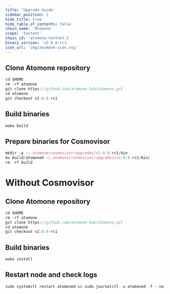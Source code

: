 ```yaml
---
title: 'Upgrade Guide'
sidebar_position: 2
hide_title: true
hide_table_of_contents: false
chain_name: 'Atomone'
scope: 'testnet'
chain_id: 'atomone-testnet-1'
binary_version: 'v2.0.0-rc1'
icon_url: 'img/atomone-icon.svg'
---
```



<PageTitle
  iconUrl="img/atomone-icon.svg"
  title="Atomone Upgrade Guide"
  chainId="atomone-testnet-1"
  version="v2.0.0-rc1"
/>

## Clone Atomone repository

```js
cd $HOME
rm -rf atomone
git clone https://github.com/atomone-hub/atomone.git
cd atomone
git checkout v2.0.0-rc1
```

## Build binaries

```js
make build
```

## Prepare binaries for Cosmovisor

```js
mkdir -p ~/.atomone/cosmovisor/upgrades/v2.0.0-rc1/bin
mv build/atomoned ~/.atomone/cosmovisor/upgrades/v2.0.0-rc1/bin/
rm -rf build
```

# Without Cosmovisor

## Clone Atomone repository

```js
cd $HOME
rm -rf atomone
git clone https://github.com/atomone-hub/atomone.git
cd atomone
git checkout v2.0.0-rc1
```

## Build binaries

```js
make install
```

## Restart node and check logs

```js
sudo systemctl restart atomoned && sudo journalctl -u atomoned -f --no-hostname -o cat
```

